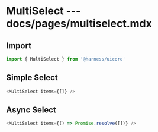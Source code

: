 # MultiSelect --- docs/pages/multiselect.mdx


## Import

```js
import { MultiSelect } from '@harness/uicore'
```

## Simple Select

<SimpleSelect />

```js
<MultiSelect items={[]} />
```

## Async Select

<AsyncSelect />

```js
<MultiSelect items={() => Promise.resolve([])} />
```
